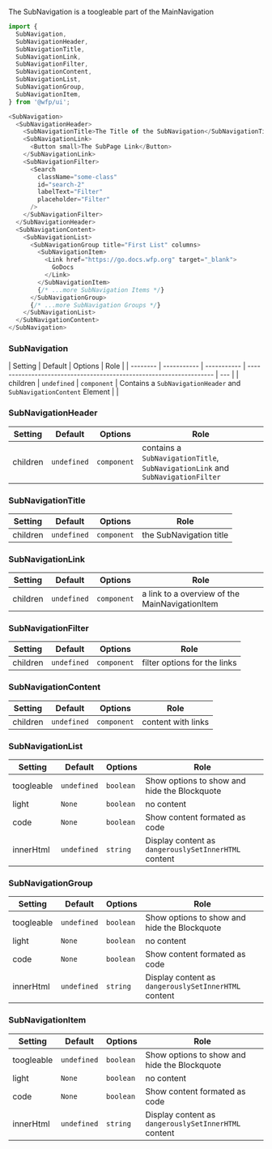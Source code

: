 The SubNavigation is a toogleable part of the MainNavigation

```js
import {
  SubNavigation,
  SubNavigationHeader,
  SubNavigationTitle,
  SubNavigationLink,
  SubNavigationFilter,
  SubNavigationContent,
  SubNavigationList,
  SubNavigationGroup,
  SubNavigationItem,
} from '@wfp/ui';
```

```js
<SubNavigation>
  <SubNavigationHeader>
    <SubNavigationTitle>The Title of the SubNavigation</SubNavigationTitle>
    <SubNavigationLink>
      <Button small>The SubPage Link</Button>
    </SubNavigationLink>
    <SubNavigationFilter>
      <Search
        className="some-class"
        id="search-2"
        labelText="Filter"
        placeholder="Filter"
      />
    </SubNavigationFilter>
  </SubNavigationHeader>
  <SubNavigationContent>
    <SubNavigationList>
      <SubNavigationGroup title="First List" columns>
        <SubNavigationItem>
          <Link href="https://go.docs.wfp.org" target="_blank">
            GoDocs
          </Link>
        </SubNavigationItem>
        {/* ...more SubNavigation Items */}
      </SubNavigationGroup>
      {/* ...more SubNavigation Groups */}
    </SubNavigationList>
  </SubNavigationContent>
</SubNavigation>
```

### SubNavigation

| Setting  | Default     | Options     | Role                                                                |
| -------- | ----------- | ----------- | ------------------------------------------------------------------- | --- |
| children | `undefined` | `component` | Contains a `SubNavigationHeader` and `SubNavigationContent` Element |     |

### SubNavigationHeader

| Setting  | Default     | Options     | Role                                                                           |
| -------- | ----------- | ----------- | ------------------------------------------------------------------------------ |
| children | `undefined` | `component` | contains a `SubNavigationTitle`, `SubNavigationLink` and `SubNavigationFilter` |

### SubNavigationTitle

| Setting  | Default     | Options     | Role                    |
| -------- | ----------- | ----------- | ----------------------- |
| children | `undefined` | `component` | the SubNavigation title |

### SubNavigationLink

| Setting  | Default     | Options     | Role                                           |
| -------- | ----------- | ----------- | ---------------------------------------------- |
| children | `undefined` | `component` | a link to a overview of the MainNavigationItem |

### SubNavigationFilter

| Setting  | Default     | Options     | Role                         |
| -------- | ----------- | ----------- | ---------------------------- |
| children | `undefined` | `component` | filter options for the links |

### SubNavigationContent

| Setting  | Default     | Options     | Role               |
| -------- | ----------- | ----------- | ------------------ |
| children | `undefined` | `component` | content with links |

### SubNavigationList

| Setting    | Default     | Options   | Role                                                 |
| ---------- | ----------- | --------- | ---------------------------------------------------- |
| toogleable | `undefined` | `boolean` | Show options to show and hide the Blockquote         |
| light      | `None`      | `boolean` | no content                                           |
| code       | `None`      | `boolean` | Show content formated as code                        |
| innerHtml  | `undefined` | `string`  | Display content as `dangerouslySetInnerHTML` content |

### SubNavigationGroup

| Setting    | Default     | Options   | Role                                                 |
| ---------- | ----------- | --------- | ---------------------------------------------------- |
| toogleable | `undefined` | `boolean` | Show options to show and hide the Blockquote         |
| light      | `None`      | `boolean` | no content                                           |
| code       | `None`      | `boolean` | Show content formated as code                        |
| innerHtml  | `undefined` | `string`  | Display content as `dangerouslySetInnerHTML` content |

### SubNavigationItem

| Setting    | Default     | Options   | Role                                                 |
| ---------- | ----------- | --------- | ---------------------------------------------------- |
| toogleable | `undefined` | `boolean` | Show options to show and hide the Blockquote         |
| light      | `None`      | `boolean` | no content                                           |
| code       | `None`      | `boolean` | Show content formated as code                        |
| innerHtml  | `undefined` | `string`  | Display content as `dangerouslySetInnerHTML` content |
